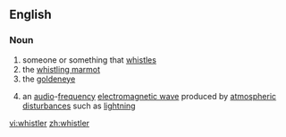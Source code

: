 ==English==
===Noun===
{{wikipedia|Whistler}}
{{en-noun}}
# someone or something that [[whistle]]s
# the [[whistling marmot]]
# the [[goldeneye]]
#{{physics}} an [[audio]]-[[frequency]] [[electromagnetic wave]] produced by [[atmospheric]] [[disturbance]]s such as [[lightning]]

[[vi:whistler]]
[[zh:whistler]]